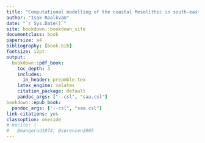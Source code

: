 ```yaml
--- 
title: "Computational modelling of the coastal Mesolithic in south-eastern Norway"
author: "Isak Roalkvam"
date: "`r Sys.Date()`"
site: bookdown::bookdown_site
documentclass: book
papersize: a4
bibliography: [book.bib]
fontsize: 12pt
output:
  bookdown::pdf_book:
    toc_depth: 3
    includes:
      in_header: preamble.tex
    latex_engine: xelatex
    citation_package: default
    pandoc_args: ["--csl", "saa.csl"]
bookdown::epub_book:
  pandoc_args: ["--csl", "saa.csl"]
link-citations: yes
classoption: oneside
# nocite: | 
#   @mangerud1974, @sørensen2005
---
```

